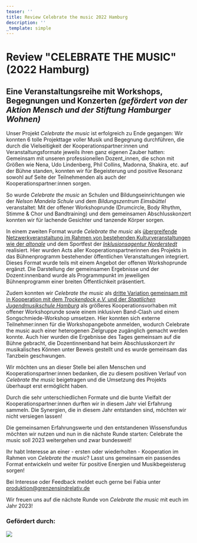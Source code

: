 ```yaml
---
teaser: ''
title: Review Celebrate the music 2022 Hamburg
description: ''
_template: simple
---
```


# Review "CELEBRATE THE MUSIC" (2022 Hamburg)

## Eine Veranstaltungsreihe mit Workshops, Begegnungen und Konzerten _(gefördert von der Aktion Mensch und der Stiftung Hamburger Wohnen)_

Unser Projekt _Celebrate the music_ ist erfolgreich zu Ende gegangen: Wir konnten 6 tolle Projekttage voller Musik und Begegnung durchführen, die durch die Vielseitigkeit der Kooperationspartner\:innen und Veranstaltungsformate jeweils ihren ganz eigenen Zauber hatten: Gemeinsam mit unseren professionellen Dozent_innen, die schon mit Größen wie Nena, Udo Lindenberg, Phil Collins, Madonna, Shakira, etc. auf der Bühne standen, konnten wir für Begeisterung und positive Resonanz sowohl auf Seite der Teilnehmenden als auch der Kooperationspartner\:innen sorgen.

So wurde _Celebrate the music_ an Schulen und Bildungseinrichtungen wie der _Nelson Mandela Schule_ und dem _Bildungszentrum Eimsbüttel_ veranstaltet: Mit der offener Workshoprunde (Drumcircle, Body Rhythm, Stimme & Chor und Bandtraining) und dem gemeinsamen Abschlusskonzert konnten wir für lachende Gesichter und tanzende Körper sorgen.

In einem zweiten Format wurde _Celebrate the music_ als [übergreifende Netzwerkveranstaltung im Rahmen von bestehenden Kulturveranstaltungen wie der _altonale_](/aktivitaeten/projekte-und-veranstaltungen/celebrate-the-music/veranstaltungstermine) und dem Sportfest der [_Inklusionsagentur_ _Norderstedt_](https://norderstedt-sportiv-inklusiv.de/?page_id=17) realisiert. Hier wurden Acts aller Kooperationspartnerinnen des Projekts in das Bühnenprogramm bestehender öffentlichen Veranstaltungen integriert. Dieses Format wurde teils mit einem Angebot der offenen Workshoprunde ergänzt. Die Darstellung der gemeinsamen Ergebnisse und der Dozent\:innenband wurde als Programmpunkt im jeweiligen Bühnenprogramm einer breiten Öffentlichkeit präsentiert.

Zudem konnten wir _Celebrate the music_ als [dritte Variation gemeinsam mit in Kooperation mit dem _Trockendock e.V._ und der _Staatlichen Jugendmusikschule Hamburg_](/aktivitaeten/projekte-und-veranstaltungen/celebrate-the-music/celebrate-the-music-come-together-sa.02.12.22-trockendock-e.v) als größeres Kooperationsvorhaben mit offener Workshoprunde sowie einem inklusiven Band-Clash und einem Songschmiede-Workshop umsetzen. Hier konnten sich externe Teilnehmer\:innen für die Workshopangebote anmelden, wodurch Celebrate the music auch einer heterogenen Zielgruppe zugänglich gemacht werden konnte. Auch hier wurden die Ergebnisse des Tages gemeinsam auf die Bühne gebracht, die Dozentinnenband hat beim Abschlusskonzert ihr musikalisches Können unter Beweis gestellt und es wurde gemeinsam das Tanzbein geschwungen.

Wir möchten uns an dieser Stelle bei allen Menschen und Kooperationspartner\:innen bedanken, die zu diesem positiven Verlauf von _Celebrate the music_ beigetragen und die Umsetzung des Projekts überhaupt erst ermöglicht haben.

<VideoPlayer />

Durch die sehr unterschiedlichen Formate und die bunte Vielfalt der Kooperationspartner\:innen durften wir in diesem Jahr viel Erfahrung sammeln. Die Synergien, die in diesem Jahr entstanden sind, möchten wir nicht versiegen lassen!

Die gemeinsamen Erfahrungswerte und den entstandenen Wissensfundus möchten wir nutzen und nun in die nächste Runde starten: Celebrate the music soll 2023 weitergehen und zwar bundesweit!

Ihr habt Interesse an einer - ersten oder wiederholten - Kooperation im Rahmen von _Celebrate the music_? Lasst uns gemeinsam ein passendes Format entwickeln und weiter für positive Energien und Musikbegeisterug sorgen!

Bei Interesse oder Feedback meldet euch gerne bei Fabia unter [produktion@grenzensindrelativ.de](mailto:produktion@grenzensindrelativ.de)

Wir freuen uns auf die nächste Runde von _Celebrate the music_ mit euch im Jahr 2023!

### Gefördert durch:

![](</media/logos/Logo Leiste website.png>)
